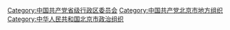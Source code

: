 [[Category:中国共产党省级行政区委员会|Category:中国共产党省级行政区委员会]]
[[Category:中国共产党北京市地方组织|Category:中国共产党北京市地方组织]]
[[Category:中华人民共和国北京市政治组织|Category:中华人民共和国北京市政治组织]]